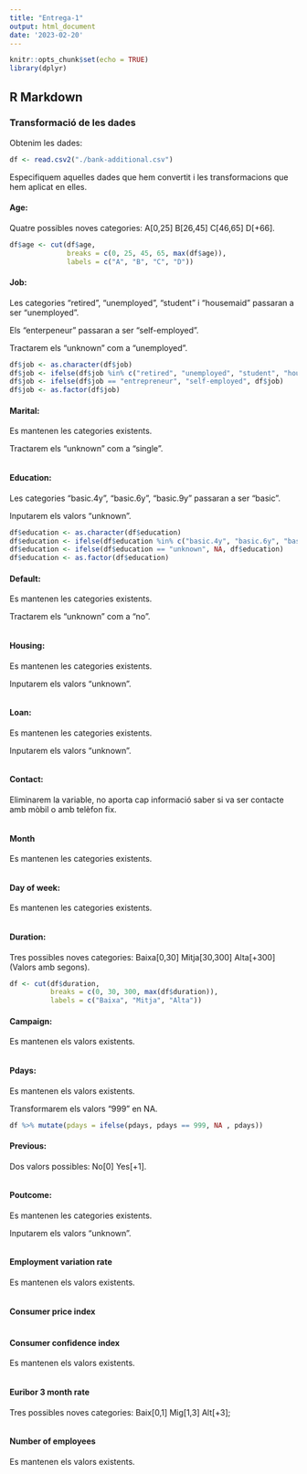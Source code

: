 ```yaml
---
title: "Entrega-1"
output: html_document
date: '2023-02-20'
---
```


```r
knitr::opts_chunk$set(echo = TRUE)
library(dplyr)
```

## R Markdown

### Transformació de les dades

Obtenim les dades:

```r

df <- read.csv2("./bank-additional.csv")
```

Especifiquem aquelles dades que hem convertit i les transformacions que hem aplicat en elles.

#### Age:

Quatre possibles noves categories: A[0,25] B[26,45] C[46,65] D[+66].

```r
df$age <- cut(df$age, 
              breaks = c(0, 25, 45, 65, max(df$age)),
              labels = c("A", "B", "C", "D"))
```

#### Job:

Les categories "retired", "unemployed", "student" i "housemaid" passaran a ser "unemployed".

Els "enterpeneur" passaran a ser "self-employed".

Tractarem els "unknown" com a "unemployed".

```r
df$job <- as.character(df$job)
df$job <- ifelse(df$job %in% c("retired", "unemployed", "student", "housemaid", "unknown"), "unemployed", df$job)
df$job <- ifelse(df$job == "entrepreneur", "self-employed", df$job)
df$job <- as.factor(df$job)
```

#### Marital:

Es mantenen les categories existents.

Tractarem els "unknown" com a "single".

```r

```

#### Education:

Les categories "basic.4y", "basic.6y", "basic.9y" passaran a ser "basic".

Inputarem els valors "unknown".

```r
df$education <- as.character(df$education)
df$education <- ifelse(df$education %in% c("basic.4y", "basic.6y", "basic.9y"), "basic", df$education)
df$education <- ifelse(df$education == "unknown", NA, df$education)
df$education <- as.factor(df$education)
```

#### Default:

Es mantenen les categories existents.

Tractarem els "unknown" com a "no".

```r

```

#### Housing:

Es mantenen les categories existents.

Inputarem els valors "unknown".

```r

```

#### Loan:

Es mantenen les categories existents.

Inputarem els valors "unknown".

```r

```

#### Contact:

Eliminarem la variable, no aporta cap informació saber si va ser contacte amb mòbil o amb telèfon fix.

```r

```

#### Month

Es mantenen les categories existents.

```r

```

#### Day of week:

Es mantenen les categories existents.

```r

```

#### Duration:

Tres possibles noves categories: Baixa[0,30] Mitja[30,300] Alta[+300] (Valors amb segons).

```r
df <- cut(df$duration,
          breaks = c(0, 30, 300, max(df$duration)),
          labels = c("Baixa", "Mitja", "Alta"))
```

#### Campaign:

Es mantenen els valors existents.

```r

```

#### Pdays:

Es mantenen els valors existents.

Transformarem els valors "999" en NA.

```r
df %>% mutate(pdays = ifelse(pdays, pdays == 999, NA , pdays))
```

#### Previous:

Dos valors possibles: No[0] Yes[+1].

```r

```

#### Poutcome:

Es mantenen les categories existents.

Inputarem els valors "unknown".

```r

```

#### Employment variation rate

Es mantenen els valors existents.

```r

```

#### Consumer price index

```r

```

#### Consumer confidence index

Es mantenen els valors existents.

```r

```

#### Euribor 3 month rate

Tres possibles noves categories: Baix[0,1] Mig[1,3] Alt[+3];

```r

```

#### Number of employees

Es mantenen els valors existents.

```r

```
